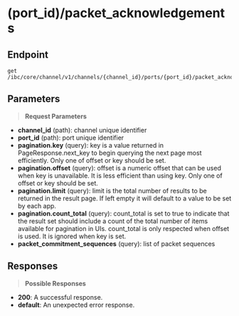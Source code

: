 # (port_id)/packet_acknowledgements

## Endpoint
```http
get /ibc/core/channel/v1/channels/{channel_id}/ports/{port_id}/packet_acknowledgements
```

## Parameters
> **Request Parameters**

- **channel_id** (path): channel unique identifier
- **port_id** (path): port unique identifier
- **pagination.key** (query): key is a value returned in PageResponse.next_key to begin
querying the next page most efficiently. Only one of offset or key
should be set.
- **pagination.offset** (query): offset is a numeric offset that can be used when key is unavailable.
It is less efficient than using key. Only one of offset or key should
be set.
- **pagination.limit** (query): limit is the total number of results to be returned in the result page.
If left empty it will default to a value to be set by each app.
- **pagination.count_total** (query): count_total is set to true  to indicate that the result set should include
a count of the total number of items available for pagination in UIs.
count_total is only respected when offset is used. It is ignored when key
is set.
- **packet_commitment_sequences** (query): list of packet sequences

## Responses
> **Possible Responses**

- **200**: A successful response.
- **default**: An unexpected error response.

